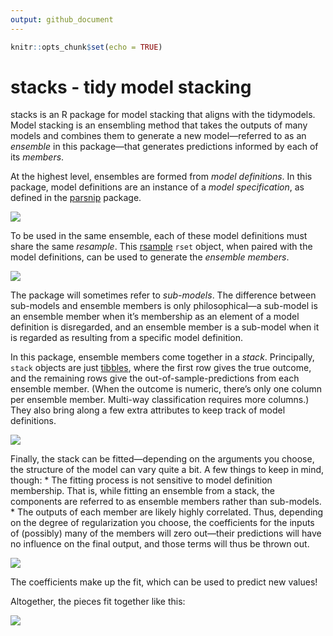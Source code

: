 ```yaml
---
output: github_document
---
```


<!-- [![Codecov test coverage](https://codecov.io/gh/simonpcouch/stacks/branch/main/graph/badge.svg)](https://codecov.io/gh/simonpcouch/stacks?branch=main)  -->
<!-- [![R build status](https://github.com/simonpcouch/stacks/workflows/R-CMD-check/badge.svg)](https://github.com/simonpcouch/stacks/actions) -->

```r
knitr::opts_chunk$set(echo = TRUE)
```

# stacks - tidy model stacking

stacks is an R package for model stacking that aligns with the tidymodels. Model stacking is an ensembling method that takes the outputs of many models and combines them to generate a new model—referred to as an _ensemble_ in this package—that generates predictions informed by each of its _members_.

At the highest level, ensembles are formed from _model definitions_. In this package, model definitions are an instance of a _model specification_, as defined in the [parsnip](https://parsnip.tidymodels.org/) package.

![](inst/figs/level1.png)

To be used in the same ensemble, each of these model definitions must share the same _resample_. This [rsample](https://rsample.tidymodels.org/) `rset` object, when paired with the model definitions, can be used to generate the _ensemble members_.

![](inst/figs/level2.png)

The package will sometimes refer to _sub-models_. The difference between sub-models and ensemble members is only philosophical—a sub-model is an ensemble member when it's membership as an element of a model definition is disregarded, and an ensemble member is a sub-model when it is regarded as resulting from a specific model definition. 

In this package, ensemble members come together in a _stack_. Principally, `stack` objects are just [tibbles](https://tibble.tidyverse.org/), where the first row gives the true outcome, and the remaining rows give the out-of-sample-predictions from each ensemble member. (When the outcome is numeric, there's only one column per ensemble member. Multi-way classification requires more columns.) They also bring along a few extra attributes to keep track of model definitions.

![](inst/figs/level3.png)

Finally, the stack can be fitted—depending on the arguments you choose, the structure of the model can vary quite a bit. A few things to keep in mind, though:
* The fitting process is not sensitive to model definition membership. That is, while fitting an ensemble from a stack, the components are referred to as ensemble members rather than sub-models.
* The outputs of each member are likely highly correlated. Thus, depending on the degree of regularization you choose, the coefficients for the inputs of (possibly) many of the members will zero out—their predictions will have no influence on the final output, and those terms will thus be thrown out.

![](inst/figs/level4.png)

The coefficients make up the fit, which can be used to predict new values!

Altogether, the pieces fit together like this:

![](inst/figs/diagram.png)
